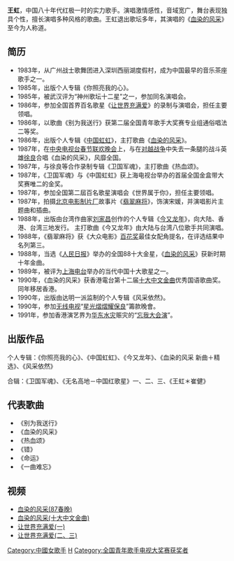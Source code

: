 '''王虹'''，中国八十年代红极一时的实力歌手。演唱激情感性，音域宽广，舞台表现独具个性，擅长演唱多种风格的歌曲。王虹退出歌坛多年，其演唱的《[[血染的风采|血染的风采]]》至今为人称道。

==简历==
*1983年，从广州战士歌舞团进入深圳西丽湖度假村，成为中国最早的音乐茶座歌手之一。
*1985年，出版个人专辑《你照亮我的心》。
*1985年，被武汉评为“神州歌坛十二星”之一，参加同名演唱会。
*1986年，参加全国首界百名歌星《[[让世界充满爱|让世界充满爱]]》的录制与演唱会，担任主要领唱。
*1986年，以歌曲《别为我送行》获第二届全国青年歌手大奖赛专业组通俗唱法二等奖。
*1986年，出版个人专辑《[[中国虹虹|中国虹虹]]》，主打歌曲《[[血染的风采|血染的风采]]》。
*1987年，在[[中央电视台春节联欢晚会|中央电视台春节联欢晚会]]上，与在[[兩山戰役|对越战争]]中失去一条腿的战斗英雄[[徐良_(军人)|徐良]]合唱《血染的风采》，风靡全国。
*1987年，与徐良等合作录制专辑《卫国军魂》，主打歌曲《热血颂》。
*1987年，《卫国军魂》与《中国虹虹》获上海电视台举办的首届全国金盒带大奖赛唯二的金奖。
*1987年，参加全国第二屆百名歌星演唱会《世界属于你》，担任主要领唱。
*1987年，拍摄[[北京电影制片厂|北京电影制片厂]]故事片《[[翡翠麻将|翡翠麻将]]》，饰演宋媛，并演唱影片主题曲和插曲。
*1988年，出版由台湾作曲家[[刘家昌|刘家昌]]创作的个人专辑《[[今又龙年|今又龙年]]》，向大陆、香港、台湾三地发行。 主打歌曲《今又龙年》由大陆与台湾八位歌手共同演唱。
*1988年，《翡翠麻将》获《大众电影》[[百花奖|百花奖]]最佳女配角提名，在评选结果中名列第三。
*1988年，当选《[[人民日报|人民日报]]》举办的全国88十大金星，《[[血染的风采|血染的风采]]》获新时期十年金曲。
*1989年，被评为[[上海广播电视台|上海电台]]举办的当代中国十大歌星之一。
*1990年，《血染的风采》获香港電台第十二届[[十大中文金曲|十大中文金曲]]优秀国语歌曲奖。同年移居香港。
*1990年，出版由达明一派监制的个人专辑《风采依然》。
*1990年，参加[[TVB|无线电视]]“[[星光熠熠耀保良|星光熠熠耀保良]]”籌款晚會。
*1991年，参加香港演艺界为[[华东水灾|华东水灾]]赈灾的“[[忘我大会演|忘我大会演]]”。

==出版作品==
个人专辑：《你照亮我的心》、《中国虹虹》、《今又龙年》、《血染的风采 新曲＋精选》、《风采依然》

合辑：《卫国军魂》、《无名高地－中国红歌星》一、二、三、《王虹＊崔健》

==代表歌曲==
*《别为我送行》
*《血染的风采》
*《热血颂》
*《错》
*《命运》
*《一曲难忘》

==视频==
*[http://www.youtube.com/watch?v=4ka-zqQ5vHI 血染的风采(87春晚)] {{Wayback|url=http://www.youtube.com/watch?v=4ka-zqQ5vHI |date=20130707232222 }}
*[http://www.youtube.com/watch?v=-D7SntK3OIM 血染的风采(十大中文金曲)] {{Wayback|url=http://www.youtube.com/watch?v=-D7SntK3OIM |date=20150704195448 }}
*[http://www.youtube.com/watch?v=gZf3CBx_8BI 让世界充满爱(一)]
*[http://www.youtube.com/watch?v=5JsLnQ13Q4I 让世界充满爱(二、三)] {{Wayback|url=http://www.youtube.com/watch?v=5JsLnQ13Q4I |date=20150706011304 }}

[[Category:中國女歌手|Category:中國女歌手]]
[[Category:王姓|H]]
[[Category:全国青年歌手电视大奖赛获奖者|Category:全国青年歌手电视大奖赛获奖者]]
